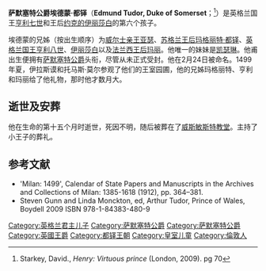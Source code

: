 {{noteTA
| G1 = Country
| G2 = UK Places
}}
{{Infobox royalty
| name = 埃德蒙·都铎
| title =  萨默塞特公爵
| father = [[亨利七世_(英格兰)|亨利七世]]
| mother = [[约克的伊丽莎白_(英格兰王后)|约克的伊丽莎白]]
| birth_date = {{Birth date|1499|2|21|df=yes}}
| birth_place = [[大伦敦|伦敦]]{{le|普拉森舍宫|Greenwich Palace}}
| death_date = {{Death date|1500|6|19|df=yes}}（1岁2个月）
| place of burial = 伦敦[[威斯敏斯特教堂|威斯敏斯特教堂]]
}}

'''萨默塞特公爵埃德蒙·都铎'''（'''Edmund Tudor, Duke of Somerset'''；{{bd|1499年|2月2日|1500年|6月19日|catIdx=T}}<ref>Starkey, David., ''Henry: Virtuous prince'' (London, 2009). pg 70</ref>）是英格兰国王[[亨利七世_(英格兰)|亨利七世]]和王后[[约克的伊丽莎白_(英格兰王后)|约克的伊丽莎白]]的第六个孩子。

埃德蒙的兄姊（按出生顺序）为[[亚瑟·都铎|威尔士亲王亚瑟]]、[[玛格丽特·都铎|苏格兰王后玛格丽特·都铎]]、[[亨利八世|英格兰国王亨利八世]]、[[伊丽莎白·都铎_(1492–1495)|伊丽莎白]]以及[[玛丽·都铎_(法国王后)|法兰西王后玛丽]]。他唯一的妹妹是[[凯瑟琳·都铎_(1503年)|凯瑟琳]]。他甫出生便拥有[[萨默塞特公爵|萨默塞特公爵]]头衔，尽管从未正式受封。他在2月24日被命名。1499年夏，伊拉斯谟和托马斯·莫尔参观了他们的王室园圃，他的兄姊玛格丽特、亨利和玛丽给了他礼物，那时他才数月大。

==逝世及安葬==
他在生命的第十五个月时逝世，死因不明，随后被葬在了[[威斯敏斯特教堂|威斯敏斯特教堂]]。{{le|第三代白金汉公爵爱德华·斯达福德|Edward Stafford, 3rd Duke of Buckingham}}主持了小王子的葬礼。

==参考文献==
{{Reflist}}
* 'Milan: 1499', Calendar of State Papers and Manuscripts in the Archives and Collections of Milan: 1385-1618 (1912), pp. 364–381.
* Steven Gunn and Linda Monckton, ed, Arthur Tudor, Prince of Wales, Boydell 2009 ISBN 978-1-84383-480-9

{{S-start}}
{{S-reg|en}}
{{S-new|首任}}
{{S-ttl|title=[[萨默塞特公爵|萨默塞特公爵]]|years=1499年–1500年}}
{{S-non|reason=绝封}}
{{S-end}}

{{薩默塞特公爵}}
{{DEFAULTSORT:Somerset, Edmund Tudor, Duke Of}}
[[Category:英格兰君主儿子|Category:英格兰君主儿子]]
[[Category:萨默塞特公爵|Category:萨默塞特公爵]]
[[Category:萨默塞特公爵|Category:萨默塞特公爵]]
[[Category:英國王爵|Category:英國王爵]]
[[Category:都铎王朝|Category:都铎王朝]]
[[Category:皇室儿童|Category:皇室儿童]]
[[Category:倫敦人|Category:倫敦人]]